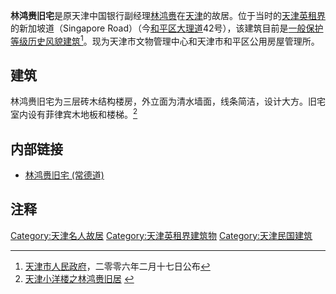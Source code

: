 {{天津历史风貌建筑
| 省区市 = 天津市
| 名称 = 林鸿赉旧宅
| 图片 = [[File:林鸿赉旧宅.jpg|200px]]
| 等级 = 一般保护
| 编号 = 0130178
| 时代 = 1920年
| 所在 = [[天津市|天津市]][[和平区_(天津市)|和平区]]
| 公布 = 2006年2月17日
}} 
'''林鸿赉旧宅'''是原天津中国银行副经理[[林鸿赉|林鸿赉]]在[[天津|天津]]的故居。位于当时的[[天津英租界|天津英租界]]的新加坡道（Singapore Road）（今[[和平区_(天津市)|和平区]][[大理道|大理道]]42号），该建筑目前是[[天津历史风貌建筑|一般保护等级历史风貌建筑]]<ref>[[天津市人民政府|天津市人民政府]]，二零零六年二月十七日公布</ref>。现为天津市文物管理中心和天津市和平区公用房屋管理所。

== 建筑 ==
林鸿赉旧宅为三层砖木结构楼房，外立面为清水墙面，线条简洁，设计大方。旧宅室内设有菲律宾木地板和楼梯。<ref>[http://www.tianjinwe.com/tianjin/tjw/201004/t20100402_721719.html 天津小洋楼之林鸿赉旧居] {{webarchive|url=https://web.archive.org/web/20160304093829/http://www.tianjinwe.com/tianjin/tjw/201004/t20100402_721719.html |date=2016-03-04 }}</ref>

== 内部链接 ==
* [[林鸿赉旧宅_(常德道)|林鸿赉旧宅 (常德道)]]

== 注释 ==
<div class="references-small">
<references></references>
</div>

{{天津市名人故居}}

[[Category:天津名人故居|Category:天津名人故居]]
[[Category:天津英租界建筑物|Category:天津英租界建筑物]]
[[Category:天津民国建筑|Category:天津民国建筑]]